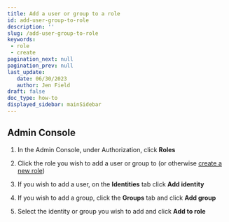 ```yaml
---
title: Add a user or group to a role
id: add-user-group-to-role
description: ''
slug: /add-user-group-to-role
keywords: 
 - role
 - create
pagination_next: null
pagination_prev: null
last_update: 
   date: 06/30/2023
   author: Jen Field
draft: false
doc_type: how-to
displayed_sidebar: mainSidebar
---
```




## Admin Console

1. In the Admin Console, under Authorization, click **Roles**  

2. Click the role you wish to add a user or group to (or otherwise [create a new role](/docs/next/create-role))  

3. If you wish to add a user, on the **Identities** tab click **Add identity**   

4. If you wish to add a group, click the **Groups** tab and click **Add group**    

5. Select the identity or group you wish to add and click **Add to role**  


